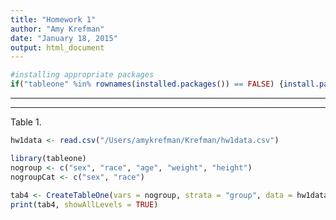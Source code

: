 ```yaml
---
title: "Homework 1"
author: "Amy Krefman"
date: "January 18, 2015"
output: html_document
---
```


```r
#installing appropriate packages
if("tableone" %in% rownames(installed.packages()) == FALSE) {install.packages("tableone")}
```
<hr>
<hr>
Table 1.

```r
hw1data <- read.csv("/Users/amykrefman/Krefman/hw1data.csv")

library(tableone)
nogroup <- c("sex", "race", "age", "weight", "height")
nogroupCat <- c("sex", "race")
 
tab4 <- CreateTableOne(vars = nogroup, strata = "group", data = hw1data, factorVars = nogroupCat)
print(tab4, showAllLevels = TRUE)
```


